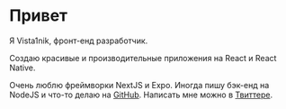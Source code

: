 
<Breadcrumb page="russian" />

# Привет
Я Vista1nik, фронт-енд разработчик. 

Создаю красивые и производительные приложения на React и React Native. 

Очень люблю фреймворки NextJS и Expo. Иногда пишу бэк-енд на NodeJS и что-то делаю на [GitHub](https://github.com/vista1nik).
Написать мне можно в [Твиттере](https://twitter.com/vista1nik).
